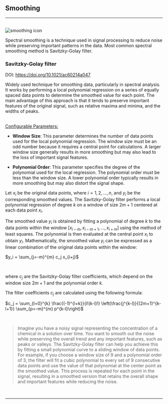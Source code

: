 


## Smoothing
<hr />
<br />
<Image src={`${imagePath}smoothing_icon.svg`} alt="smoothing icon" width={65} height={65} />

Spectral smoothing is a technique used in signal processing to reduce noise while preserving important patterns in the data. Most common spectral smoothing method is Savitzky-Golay filter.

### Savitzky-Golay filter

DOI: https://doi.org/10.1021/ac60214a047

Widely used technique for smoothing data, particularly in spectral analysis. It works by performing a local polynomial regression on a series of equally spaced data points to determine the smoothed value for each point. The main advantage of this approach is that it tends to preserve important features of the original signal, such as relative maxima and minima, and the widths of peaks.

<br />
<u>Configurable Parameters:</u>

- **Window Size**: This parameter determines the number of data points used for the local polynomial regression. The window size must be an odd number because it requires a central point for calculations. A larger window size generally results in more smoothing but may also lead to the loss of important signal features.

- **Polynomial Order**: This parameter specifies the degree of the polynomial used for the local regression. The polynomial order must be less than the window size. A lower polynomial order typically results in more smoothing but may also distort the signal shape.

Let $x_i$ be the original data points, where $i = 1, 2, \ldots, n$, and $y_i$ be the corresponding smoothed values. The Savitzky-Golay filter performs a local polynomial regression of degree $k$ on a window of size $2m+1$ centered at each data point $x_i$. 

The smoothed value $y_i$ is obtained by fitting a polynomial of degree $k$ to the data points within the window $[x_{i-m}, x_{i-m+1}, \ldots, x_{i+m}]$ using the method of least squares. The polynomial is then evaluated at the central point $x_i$ to obtain $y_i$. 
Mathematically, the smoothed value $y_i$ can be expressed as a linear combination of the original data points within the window:
<br />
<p style={{textAlign: 'center'}}>$y_i = \sum_{j=-m}^{m} c_j x_{i+j}$</p>
<br />

where $c_j$ are the Savitzky-Golay filter coefficients, which depend on the window size $2m+1$ and the polynomial order $k$.

The filter coefficients $c_j$ are calculated using the following formula:
<br />
<p style={{textAlign: 'center'}}>$c_j = \sum_{l=0}^{k} \frac{(-1)^{l+k}}{l!(k-l)!} \left(\frac{j^{k-l}}{(2m+1)^{k-l+1}} \sum_{p=-m}^{m} p^{k-l}\right)$</p>
<br />

>Imagine you have a noisy signal representing the concentration of a chemical in a solution over time. You want to smooth out the noise while preserving the overall trend and any important features, such as peaks or valleys. The Savitzky-Golay filter can help you achieve this by fitting a small polynomial curve to a sliding window of data points. For example, if you choose a window size of 9 and a polynomial order of 3, the filter will fit a cubic polynomial to every set of 9 consecutive data points and use the value of that polynomial at the center point as the smoothed value. This process is repeated for each point in the signal, resulting in a smoothed version that retains the overall shape and important features while reducing the noise.
>

<br />
<hr />
<br />
<PreprocessingFooterLinks imagePath={imagePath} />